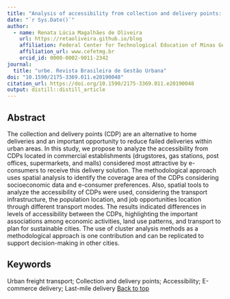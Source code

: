 ```yaml
---
title: "Analysis of accessibility from collection and delivery points: towards the sustainability of the e-commerce delivery"
date: "`r Sys.Date()`"
author:
  - name: Renata Lúcia Magalhães de Oliveira
    url: https://retaoliveira.github.io/blog
    affiliation: Federal Center for Technological Education of Minas Gerais
    affiliation_url: www.cefetmg.br
    orcid_id: 0000-0002-9011-2342
journal: 
  title: "urbe. Revista Brasileira de Gestão Urbana"
doi: "10.1590/2175-3369.011.e20190048"
citation_url: https://doi.org/10.1590/2175-3369.011.e20190048
output: distill::distill_article
---
```


<link rel="stylesheet" href="academicons-1.9.1/css/academicons.min.css"/>

## Abstract

The collection and delivery points (CDP) are an alternative to home deliveries and an important opportunity to reduce failed deliveries within urban areas. In this study, we propose to analyze the accessibility from CDPs located in commercial establishments (drugstores, gas stations, post offices, supermarkets, and malls) considered most attractive by e-consumers to receive this delivery solution. The methodological approach uses spatial analysis to identify the coverage area of the CDPs considering socioeconomic data and e-consumer preferences. Also, spatial tools to analyze the accessibility of CDPs were used, considering the transport infrastructure, the population location, and job opportunities location through different transport modes. The results indicated differences in levels of accessibility between the CDPs, highlighting the important associations among economic activities, land use patterns, and transport to plan for sustainable cities. The use of cluster analysis methods as a methodological approach is one contribution and can be replicated to support decision-making in other cities.

## Keywords
Urban freight transport; Collection and delivery points; Accessibility; E-commerce delivery; Last-mile delivery
 <a href="#top">Back to top</a>
